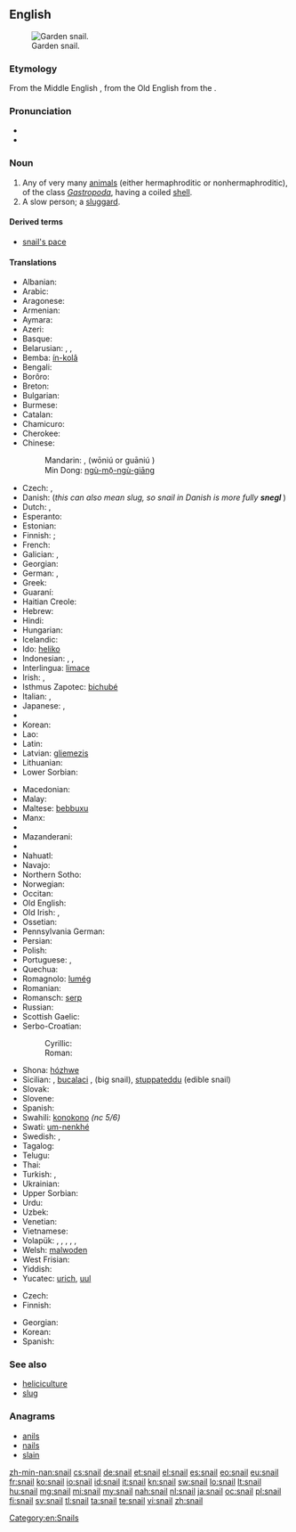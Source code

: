 ==English==
{{wikipedia}}
{{commons|Helicidae}}
[[Image:Snail2.JPG|thumb|Garden snail.]]

===Etymology===
From the Middle English {{term|snegge|lang=enm}}, from the Old English {{term|snägel|lang=ang}} from the {{proto|Germanic|snigla-z}}.

===Pronunciation===
* {{audio|en-us-snail.ogg|Audio (US)}}
* {{rhymes|eɪl}}

===Noun===
{{en-noun}}

# Any of very many [[animal]]s (either hermaphroditic or nonhermaphroditic), of the class ''[[Gastropoda]]'', having a coiled [[shell]].
# A slow person; a [[sluggard]].

====Derived terms====
* [[snail's pace]]

{{flowbreak}}

====Translations====
{{trans-top|any animal of the class ''Gastropoda'' having a shell}}
* Albanian: {{t|sq|kërmill}}
* Arabic: {{t|ar|حلزونة|f|tr=ḥalazūna}}
* Aragonese: {{t-|an|caragol|m|xs=Aragonese}}
* Armenian: {{t-|hy|խխունջ|tr=xxunǰ}}
* Aymara: {{t-|ay|ch'uru|xs=Aymara}}
* Azeri: {{t|az|ilbiz|xs=Azeri}}
* Basque: {{t|eu|barraskilo|xs=Basque}}
* Belarusian: {{t+|be|смоўж|m|tr=smoŭž|sc=Cyrl}}, {{t|be|слімак|m|tr=slimák|sc=Cyrl}}, {{t|be|улітка|f|tr=ulítka|sc=Cyrl}}
* Bemba: [[ín-kolâ]]
* Bengali: {{t-|bn|শামুক|tr=shamuk|sc=Beng|xs=Bengali}}
* Borôro: {{tø|bor|uruwo}}
* Breton: {{t-|br|melc'houed|xs=Breton}}
* Bulgarian: {{t+|bg|охлюв|m|tr=óhljuv}}
* Burmese: {{t|my|ခရုပက်ကျိ|tr=kha̱ju. pe' kji.|sc=Mymr}}
* Catalan: {{t|ca|caragol|m}}
* Chamicuro: {{tø|ccc|shyamo}}
* Cherokee: {{t|chr|ᎡᎳᏆ|tr=elaqua|sc=Cher|xs=Cherokee}}
* Chinese:
*: Mandarin: {{t-|cmn|蝸牛|sc=Hani}}, {{t-|cmn|蜗牛}} (wōniú {{qualifier|PRC}} or guāniú {{qualifier|Taiwan}})
*: Min Dong: [[ngù-mō̤-ngù-giāng]]
* Czech: {{t+|cs|hlemýžď|m}}, {{t+|cs|šnek|m}}
* Danish: {{t-|da|snegl|c}} (''this can also mean slug, so snail in Danish is more fully '''snegl {{t|da|med}} {{t|da|skal}}''''')
* Dutch: {{t+|nl|slak|f}}, {{t|nl|huisjesslak|f}}
* Esperanto: {{t-|eo|heliko|xs=Esperanto}}
* Estonian: {{t-|et|tigu}}
* Finnish: {{t-|fi|kotilo}}; {{t+|fi|etana}}
* French: {{t+|fr|escargot|m}}
* Galician: {{t-|gl|caracol|m|xs=Galician}}, {{t-|gl|cosco|m|xs=Galician}}
* Georgian: {{t-|ka|ლოკოკინა|tr=lokokina|sc=Geor|xs=Georgian}}
* German: {{t+|de|Schnecke|f}} {{gloss|any animal of the class Gastropoda, also without shell}}, {{t|de|Gehäuseschnecke|f}}
* Greek: {{t+|el|σαλιγκάρι|n|tr=saligkári}}
* Guaraní: {{t|gn|jatyta|xs=Guaraní}}
* Haitian Creole: {{tø|ht|kalmason}}
* Hebrew: {{t+|he|שבלול|tr=shablul|m}}
* Hindi: {{t|hi|घोंगा|tr=ghõṅgā|sc=Deva|xs=Hindi}}
* Hungarian: {{t+|hu|csiga}}
* Icelandic: {{t+|is|snigill|m}}
* Ido: [[heliko]]
* Indonesian: {{t+|id|bekicot|xs=Indonesian}}, {{t|id|keong|xs=Indonesian}}, {{t+|id|siput|xs=Indonesian}}
* Interlingua: [[limace]]
* Irish: {{t+|ga|seilide|m|xs=Irish}}, {{t|ga|seilmide|m|xs=Irish}}
* Isthmus Zapotec: [[bichubé]]
* Italian: {{t+|it|chiocciola|f}}, {{t+|it|lumaca|f}}
* Japanese: {{t|ja|蝸牛|tr=かたつむり, katatsumuri|sc=Jpan}}, {{t|ja|カタツムリ|tr=katatsumuri|sc=Jpan}}
* {{trreq|Khmer}}
* Korean: {{t|ko|달팽이|tr=dalpaeng-i|sc=Kore}}
* Lao: {{t|lo|ຫອຍນ້ຳຈືດ|tr=hǭi nam chư̄t|sc=Laoo}}
* Latin: {{t+|la|cochlea|f}}
* Latvian: [[gliemezis]] {{m}}
* Lithuanian: {{t+|lt|sraigė|f|xs=Lithuanian}}
* Lower Sorbian: {{tø|dsb|slinik|m|xs=Lower Sorbian}}
{{trans-mid}}
* Macedonian: {{t|mk|полжав|m|tr=pólžav}}
* Malay: {{t-|ms|siput|xs=Malay}}
* Maltese: [[bebbuxu]] {{m}}
* Manx: {{t-|gv|crammag|xs=Manx}}
* {{trreq|mi}}
* Mazanderani: {{tø|mzn|لیسک|sc=fa-Arab}}
* {{trreq|mn}}
* Nahuatl: {{t-|nah|tecciztli|xs=Nahuatl}}
* Navajo: {{tø|nv|chʼosh chʼééh digháhii}}
* Northern Sotho: {{tø|nso|kgohu}}
* Norwegian: {{t|no|snegle|f|m}}
* Occitan: {{t+|oc|cagaraula|f|xs=Occitan}}
* Old English: {{t|ang|snægl|m|xs=Old English}}
* Old Irish: {{tø|sga|seilche|m|xs=Old Irish}}, {{tø|sga|seilide|m|xs=Old Irish}}
* Ossetian: {{tø|os|сæтæлæг|tr=sætælæg|sc=Cyrl|xs=Ossetian}}
* Pennsylvania German: {{tø|pdc|Schneck|m}}
* Persian: {{t|fa|حلزون|tr=halazun|sc=fa-Arab|xs=Persian}}
* Polish: {{t+|pl|ślimak|m}}
* Portuguese: {{t|pt|caramujo|m}}, {{t+|pt|caracol|m}}
* Quechua: {{t|qu|ch'uru|xs=Quechua}}
* Romagnolo: [[lumég]] {{f}}
* Romanian: {{t+|ro|melc|m}}
* Romansch: [[serp#Romansh|serp]]
* Russian: {{t+|ru|улитка|f|tr=ulítka}}
* Scottish Gaelic: {{t-|gd|seilcheag|f|xs=Scottish Gaelic}}
* Serbo-Croatian:
*: Cyrillic: {{t|sh|пуж|alt=пу̑ж|m|sc=Cyrl}}
*: Roman: {{t|sh|puž|alt=pȗž|m}}
* Shona: [[hózhwe]]
* Sicilian: {{tø|scn|babbaluciu|m}}, [[bucalaci]] {{m}} , {{tø|scn|crastuni|m}} (big snail), [[stuppateddu]] {{m}} (edible snail)
* Slovak: {{t-|sk|slimák|m}}
* Slovene: {{t+|sl|polž|m}}
* Spanish: {{t+|es|caracol|m}}
* Swahili: [[konokono]] ''(nc 5/6)''
* Swati: [[um-nenkhé]]
* Swedish: {{t-|sv|snäcka|c}}, {{t|sv|snigel|c}}
* Tagalog: {{t|tl|kuhol|xs=Tagalog}}
* Telugu: {{t|te|నత్త|tr=natta}}
* Thai: {{t|th|หอยทาก|tr=hŏi tâak|sc=Thai}}
* Turkish: {{t+|tr|salyangoz}}, {{t|tr|sümüklüböcek}}
* Ukrainian: {{t|uk|равлик|m|tr=rávlyk|sc=Cyrl}}
* Upper Sorbian: {{tø|hsb|šlink|m|xs=Upper Sorbian}}
* Urdu: {{t|ur|گھونگا|tr=ghõṅgā|sc=ur-Arab|xs=Urdu}}
* Uzbek: {{t|uz|chayon}}
* Venetian: {{tø|vec|sciùs}}
* Vietnamese: {{t+|vi|ốc|xs=Vietnamese}}
* Volapük: {{qualifier|male and/or female, hermaphroditic/nonhermaphroditic}} {{t|vo|snel}}, {{qualifier|male, nonhermaphroditic}} {{t|vo|hisnel}}, {{qualifier|female, nonhermaphroditic}} {{t|vo|jisnel}}, {{qualifier|male and/or female offspring, hermaphroditic/nonhermaphroditic}} {{t|vo|snelül}}, {{qualifier|male offspring, nonhermaphroditic}} {{t|vo|hisnelül}}, {{qualifier|female offspring, nonhermaphroditic}} {{t|vo|jisnelül}}
* Welsh: [[malwoden]]
* West Frisian: {{t-|fy|slak|xs=West Frisian}}
* Yiddish: {{t-|yi|שׁנעק|m|tr=shnek|xs=Yiddish}}
* Yucatec: [[urich#Yucatec|urich]], [[uul#Yucatec|uul]]
{{trans-bottom}}

{{trans-top|sluggard}}
* Czech: {{t|cs|šnek|m}}
* Finnish: {{t+|fi|etana}}
{{trans-mid}}
* Georgian: {{t|ka|ლოკოკინა|tr=lokokina|sc=Geor}}
* Korean: {{t|ko|느림보|sc=Kore}}
* Spanish: {{t|es|tortuga|f}}
{{trans-bottom}}

===See also===
* [[heliciculture]]
* [[slug]]

===Anagrams===
* [[anils#English|anils]]
* [[nails#English|nails]]
* [[slain#English|slain]]

[[Category:en:Snails]]

[[zh-min-nan:snail]]
[[cs:snail]]
[[de:snail]]
[[et:snail]]
[[el:snail]]
[[es:snail]]
[[eo:snail]]
[[eu:snail]]
[[fr:snail]]
[[ko:snail]]
[[io:snail]]
[[id:snail]]
[[it:snail]]
[[kn:snail]]
[[sw:snail]]
[[lo:snail]]
[[lt:snail]]
[[hu:snail]]
[[mg:snail]]
[[mi:snail]]
[[my:snail]]
[[nah:snail]]
[[nl:snail]]
[[ja:snail]]
[[oc:snail]]
[[pl:snail]]
[[fi:snail]]
[[sv:snail]]
[[tl:snail]]
[[ta:snail]]
[[te:snail]]
[[vi:snail]]
[[zh:snail]]